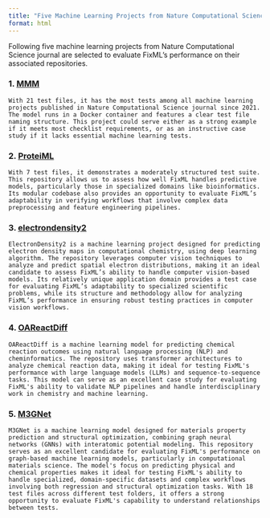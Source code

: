 ```yaml
---
title: "Five Machine Learning Projects from Nature Computational Science Journal"
format: html
---
```


Following five machine learning projects from Nature Computational Science journal are selected to evaluate FixML's performance on their associated repositories.

### 1. [MMM](https://github.com/FraunhoferMEVIS/MedicalMultitaskModeling)
    
    With 21 test files, it has the most tests among all machine learning projects published in Nature Computational Science journal since 2021. The model runs in a Docker container and features a clear test file naming structure. This project could serve either as a strong example if it meets most checklist requirements, or as an instructive case study if it lacks essential machine learning tests.
    
### 2. [**ProteiML**](https://github.com/sarahwaity/ProteiML)
    
    With 7 test files, it demonstrates a moderately structured test suite. This repository allows us to assess how well FixML handles predictive models, particularly those in specialized domains like bioinformatics. Its modular codebase also provides an opportunity to evaluate FixML’s adaptability in verifying workflows that involve complex data preprocessing and feature engineering pipelines.
    
### 3. [**electrondensity2**](https://github.com/croningp/electrondensity2)
    
    ElectronDensity2 is a machine learning project designed for predicting electron density maps in computational chemistry, using deep learning algorithm. The repository leverages computer vision techniques to analyze and predict spatial electron distributions, making it an ideal candidate to assess FixML’s ability to handle computer vision-based models. Its relatively unique application domain provides a test case for evaluating FixML’s adaptability to specialized scientific problems, while its structure and methodology allow for analyzing FixML’s performance in ensuring robust testing practices in computer vision workflows.
    
### 4. [**OAReactDiff**](https://github.com/chenruduan/OAReactDiff)
    
    OAReactDiff is a machine learning model for predicting chemical reaction outcomes using natural language processing (NLP) and cheminformatics. The repository uses transformer architectures to analyze chemical reaction data, making it ideal for testing FixML's performance with large language models (LLMs) and sequence-to-sequence tasks. This model can serve as an excellent case study for evaluating FixML's ability to validate NLP pipelines and handle interdisciplinary work in chemistry and machine learning.
    
### 5. [**M3GNet**](https://github.com/materialsvirtuallab/m3gnet/tree/main)
    
    M3GNet is a machine learning model designed for materials property prediction and structural optimization, combining graph neural networks (GNNs) with interatomic potential modeling. This repository serves as an excellent candidate for evaluating FixML's performance on graph-based machine learning models, particularly in computational materials science. The model's focus on predicting physical and chemical properties makes it ideal for testing FixML's ability to handle specialized, domain-specific datasets and complex workflows involving both regression and structural optimization tasks. With 18 test files across different test folders, it offers a strong opportunity to evaluate FixML's capability to understand relationships between tests.